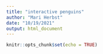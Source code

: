```yaml
---
title: "interactive penguins"
author: "Mari Herbst"
date: "10/19/2021"
output: html_document
---
```


```r
knitr::opts_chunk$set(echo = TRUE)
```

